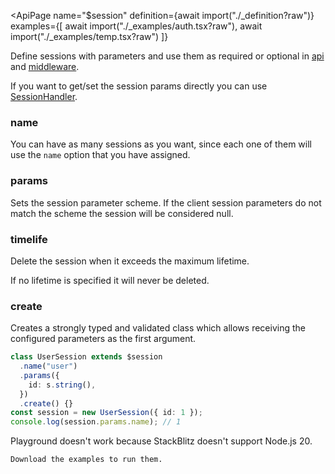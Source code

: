 
<ApiPage
  name="$session"
  definition={await import("./_definition?raw")} 
  examples={[
    await import("./_examples/auth.tsx?raw"),
    await import("./_examples/temp.tsx?raw")
  ]}
>

Define sessions with parameters and use them as required or optional in <a href="/api/$api#self">api</a> and <a href="/api/$middleware#self">middleware</a>.

If you want to get/set the session params directly you can use <a href="/api/session-handler">SessionHandler</a>.

<div slot="post-definition">

<H3>name</H3>

You can have as many sessions as you want, since each one of them will use the `name` option that you have assigned.

<H3>params</H3>

Sets the session parameter scheme. If the client session parameters do not match the scheme the session will be considered null.

<H3>timelife</H3>

Delete the session when it exceeds the maximum lifetime.

If no lifetime is specified it will never be deleted.

<H3>create</H3>

Creates a strongly typed and validated class which allows receiving the configured parameters as the first argument.

```ts
class UserSession extends $session
  .name("user")
  .params({
    id: s.string(),
  })
  .create() {}
const session = new UserSession({ id: 1 });
console.log(session.params.name); // 1
```

</div>

<div slot="pre-examples">
  <Aside type="caution">
    Playground doesn't work because StackBlitz doesn't support Node.js 20.

    Download the examples to run them.

  </Aside>
</div>

</ApiPage>
